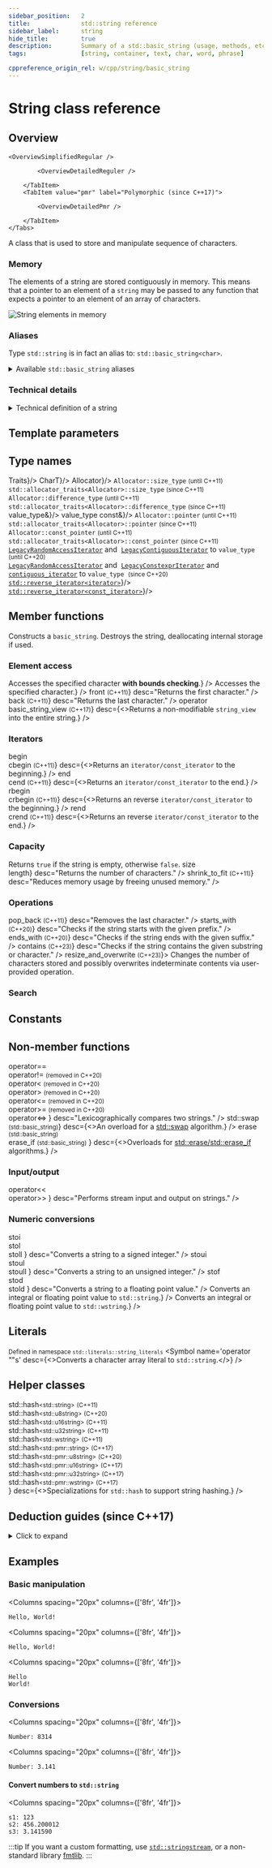 ```yaml
---
sidebar_position:	2
title:				std::string reference
sidebar_label:		string
hide_title:			true
description:		Summary of a std::basic_string (usage, methods, etc.) - C++ Language
tags:				[string, container, text, char, word, phrase]

cppreference_origin_rel: w/cpp/string/basic_string
---
```



<!------------------ Codes ----------------->

<!-- Further Examples -->

<!-- Overview -->

<!-- Deduction Guides -->

<NotFinished />

# String class reference

## Overview

<Tabs>
<TabItem value="simplified" label="Simplified" default>

	<OverviewSimplifiedRegular />

</TabItem>
<TabItem value="detailed" label="Detailed">
	<Tabs>
		<TabItem value="regular" label="Regular" default>

			<OverviewDetailedReguler />

		</TabItem>
		<TabItem value="pmr" label="Polymorphic (since C++17)">

			<OverviewDetailedPmr />

		</TabItem>
	</Tabs>
</TabItem>
</Tabs>

A class that is used to store and manipulate sequence of characters.

### Memory

The elements of a string are stored contiguously in memory.
This means that a pointer to an element of a `string` may be passed to any function
that expects a pointer to an element of an array of characters.

<Image center border maxheight={250}
		alt="String elements in memory"
		src="/img/doc/string-elements-in-memory.png"
	/>

### Aliases

Type `std::string` is in fact an alias to: `std::basic_string<char>`.

<details>
	<summary>Available <code>std::basic_string</code> aliases</summary>
	<div>
		<SymbolTable noTraits>
			<Symbol name="std::string"			desc={<code>std::basic_string&lt;char&gt;</code>}/>
			<Symbol name="std::wstring" 		desc={<code>std::basic_string&lt;wchar_t&gt;</code>}/>
			<Symbol name={<>std::u8string <small>(C++20)</small></>}		desc={<code>std::basic_string&lt;char8_t&gt;</code>}/>
			<Symbol name={<>std::u16string <small>(C++11)</small></>}		desc={<code>std::basic_string&lt;char16_t&gt;</code>}/>
			<Symbol name={<>std::u32string <small>(C++11)</small></>}		desc={<code>std::basic_string&lt;char32_t&gt;</code>}/>
			<Symbol name={<>std::pmr::string <small>(C++17)</small></>}		desc={<code>std::pmr::basic_string&lt;char&gt;</code>}/>
			<Symbol name={<>std::pmr::wstring <small>(C++17)</small></>} 	desc={<code>std::pmr::basic_string&lt;wchar_t&gt;</code>}/>
			<Symbol name={<>std::pmr::u8string <small>(C++20)</small></>}	desc={<code>std::pmr::basic_string&lt;char8_t&gt;</code>}/>
			<Symbol name={<>std::pmr::u16string <small>(C++17)</small></>}	desc={<code>std::pmr::basic_string&lt;char16_t&gt;</code>}/>
			<Symbol name={<>std::pmr::u32string <small>(C++17)</small></>}	desc={<code>std::pmr::basic_string&lt;char32_t&gt;</code>}/>
		</SymbolTable>
	</div>
</details>


### Technical details

<details>
<summary>Technical definition of a string</summary>
<div>

The class template `basic_string` stores and manipulates sequences of `char`-like objects,
which are non-array objects of [trivial](/docs/named_req/triavial_type)
[standard-layout](/docs/named_req/standard_layout_type) type. The class is dependent neither
on the character type nor on the nature of operations on that type.
The definitions of the operations are supplied via the Traits template parameter - a specialization
of [`std::char_traits`](char_traits) or a compatible traits class. `Traits::char_type` and `CharT`
must name the same type; otherwise the program is ill-formed.

The elements of a basic_string are stored contiguously, that is, for a basic_string s,
`&*(s.begin() + n) == &*s.begin() + n` for any n in `[0, s.size())`, or, equivalently,
a pointer to `s[0]` can be passed to functions that expect a pointer to the first element
of a null-terminated <small>(since C++11)</small> `CharT[]` array.

</div>
</details>

<ClassSummary name="basic_string" namespaces="std" folder="string" headerName="string">

## Template parameters

<SymbolTable noTraits>
	<Symbol name="CharT"		desc="A character type."/>
	<Symbol name="Traits" 		desc="Traits class specifying the operations on the character type."/>
	<Symbol name="Allocator"	desc="Allocator type used to allocate internal storage."/>
</SymbolTable>

## Type names

<SymbolTable>
	<Symbol pub name="traits_type"				desc={<code>Traits</code>}/>
	<Symbol pub name="value_type" 				desc={<code>CharT</code>}/>
	<Symbol pub name="allocator_type"			desc={<code>Allocator</code>}/>
	<Symbol pub name="size_type">
		<code>Allocator::size_type</code> <small>(until C++11)</small><br/>
		<code>std::allocator_traits&lt;Allocator&gt;::size_type</code> <small>(since C++11)</small>
	</Symbol>
	<Symbol pub name="difference_type">
		<code>Allocator::difference_type</code> <small>(until C++11)</small><br/>
		<code>std::allocator_traits&lt;Allocator&gt;::difference_type</code> <small>(since C++11)</small>
	</Symbol>
	<Symbol pub name="reference"				desc={<code>value_type&amp;</code>}/>
	<Symbol pub name="const_reference"			desc={<code>value_type const&amp;</code>}/>
	<Symbol pub name="pointer">
		<code>Allocator::pointer</code> <small>(until C++11)</small><br/>
		<code>std::allocator_traits&lt;Allocator&gt;::pointer</code> <small>(since C++11)</small>
	</Symbol>
	<Symbol pub name="const_pointer">
		<code>Allocator::const_pointer</code> <small>(until C++11)</small><br/>
		<code>std::allocator_traits&lt;Allocator&gt;::const_pointer</code> <small>(since C++11)</small>
	</Symbol>
	<Symbol pub name="iterator">
		<a href="/docs/named_req/LegacyRandomAccessIterator"><code>LegacyRandomAccessIterator</code></a> and&nbsp;
		<a href="/docs/named_req/LegacyContiguousIterator"><code>LegacyContiguousIterator</code></a> to <code>value_type</code>&nbsp;
		<small>(until C++20)</small>
		<br/>
		<a href="/docs/named_req/LegacyRandomAccessIterator"><code>LegacyRandomAccessIterator</code></a> and&nbsp;
		<a href="/docs/named_req/LegacyConstexprIterator"><code>LegacyConstexprIterator</code></a> and&nbsp;
		<a href="#"><code>contiguous_iterator</code></a> to <code>value_type</code>&nbsp;
		<small>(since C++20)</small>
	</Symbol>
	<Symbol pub name="reverse_iterator"			desc={<><a href="#"><code>std::reverse_iterator&lt;iterator&gt;</code></a></>}/>
	<Symbol pub name="const_reverse_iterator"	desc={<><a href="#"><code>std::reverse_iterator&lt;const_iterator&gt;</code></a></>}/>
</SymbolTable>

## Member functions

<SymbolTable>
	<Symbol pub autoLink linkName="constructor" name="(constructor)">
		Constructs a <code>basic_string</code>.
	</Symbol>
	<Symbol pub autoLink linkName="destructor" name="(destructor)">
		Destroys the string, deallocating internal storage if used.
	</Symbol>
	<Symbol pub autoLink linkName="operator_assign" name="operator="
			desc="Assigns values to the string."
		/>
	<Symbol pub autoLink name="assign"
			desc="Assigns characters to the string."
		/>
	<Symbol pub autoLink name="get_allocator"
			desc="Returns the associated allocator."
		/>
</SymbolTable>

### Element access

<SymbolTable>
	<Symbol pub autoLink name="at"
			desc={<>Accesses the specified character <b>with bounds checking</b>.</>}
		/>
	<Symbol pub autoLink linkName="operator_index" name="operator[]"
			desc={<>Accesses the specified character.</>}
		/>
	<Symbol pub autoLink name={<>front <small>(C++11)</small></>}
			desc="Returns the first character."
		/>
	<Symbol pub autoLink name={<>back <small>(C++11)</small></>}
			desc="Returns the last character."
		/>
	<Symbol pub autoLink name="data"
			desc="Returns a pointer to the first character of a string."
		/>
	<Symbol pub autoLink name="c_str"
			desc="Returns a non-modifiable standard C character array version of the string."
		/>
	<Symbol pub autoLink linkName="operator_basic_string_view" name={<>operator basic_string_view <small>(C++17)</small></>}
			desc={<>Returns a non-modifiable <code>string_view</code> into the entire string.</>}
		/>
</SymbolTable>

### Iterators

<SymbolTable>
	<Symbol pub autoLink linkName="begin" name={<>begin<br/>cbegin <small>(C++11)</small></>}
			desc={<>Returns an <code>iterator/const_iterator</code> to the beginning.</>}
		/>
	<Symbol pub autoLink linkName="end" name={<>end<br/>cend <small>(C++11)</small></>}
			desc={<>Returns an <code>iterator/const_iterator</code> to the end.</>}
		/>
	<Symbol pub autoLink linkName="rbegin" name={<>rbegin<br/>crbegin <small>(C++11)</small></>}
			desc={<>Returns an reverse <code>iterator/const_iterator</code> to the beginning.</>}
		/>
	<Symbol pub autoLink linkName="rend" name={<>rend<br/>crend <small>(C++11)</small></>}
			desc={<>Returns an reverse <code>iterator/const_iterator</code> to the end.</>}
		/>
</SymbolTable>

### Capacity

<SymbolTable>
	<Symbol pub autoLink name="empty">
		Returns <code>true</code> if the string is empty, otherwise <code>false</code>.
	</Symbol>
	<Symbol pub autoLink linkName="size" name={<>size<br/>length</>}
			desc="Returns the number of characters."
		/>
	<Symbol pub autoLink name="max_size"
			desc="Returns the maximum number of characters."
		/>
	<Symbol pub autoLink name="reserve."
			desc="Reserves storage"
		/>
	<Symbol pub autoLink name="capacity."
			desc="Returns the number of characters that can be held in currently allocated storage"
		/>
	<Symbol pub autoLink name={<>shrink_to_fit <small>(C++11)</small></>}
			desc="Reduces memory usage by freeing unused memory."
		/>
</SymbolTable>

### Operations

<SymbolTable>
	<Symbol pub autoLink name="clear"
			desc="Clears the contents."
		/>
	<Symbol pub autoLink name="insert"
			desc="Inserts characters."
		/>
	<Symbol pub autoLink name="erase"
			desc="Removes characters."
		/>
	<Symbol pub autoLink name="push_back"
			desc="Appends a character to the end."
		/>
	<Symbol pub autoLink name={<>pop_back <small>(C++11)</small></>}
			desc="Removes the last character."
		/>
	<Symbol pub autoLink name="append"
			desc="Appends characters to the end."
		/>
	<Symbol pub autoLink linkName="operator_addeq" name="operator+="
			desc="Appends characters to the end."
		/>
	<Symbol pub autoLink name="compare"
			desc="Compares two strings."
		/>
	<Symbol pub autoLink name={<>starts_with <small>(C++20)</small></>}
			desc="Checks if the string starts with the given prefix."
		/>
	<Symbol pub autoLink name={<>ends_with <small>(C++20)</small></>}
			desc="Checks if the string ends with the given suffix."
		/>
	<Symbol pub autoLink name={<>contains <small>(C++23)</small></>}
			desc="Checks if the string contains the given substring or character."
		/>
	<Symbol pub autoLink name="replace"
			desc="Replaces specified portion of a string."
		/>
	<Symbol pub autoLink name="substr"
			desc="Returns a substring."
		/>
	<Symbol pub autoLink name="copy"
			desc="Copies characters."
		/>
	<Symbol pub autoLink name="resize"
			desc="Changes the number of characters stored."
		/>
	<Symbol pub autoLink name={<>resize_and_overwrite <small>(C++23)</small></>}>
			Changes the number of characters stored and possibly overwrites indeterminate contents via user-provided operation.
	</Symbol>
	<Symbol pub autoLink name="swap"
			desc="Swaps the contents."
		/>
</SymbolTable>

### Search

<SymbolTable>
	<Symbol pub autoLink name="find"
			desc="Find characters in the string."
		/>
	<Symbol pub autoLink name="rfind"
			desc="Find the last occurrence of a substring."
		/>
	<Symbol pub autoLink name="find_first_of"
			desc="Find first occurrence of characters."
		/>
	<Symbol pub autoLink name="find_first_not_of"
			desc="Find first absence of characters."
		/>
	<Symbol pub autoLink name="find_last_of"
			desc="Find last occurrence of characters."
		/>
	<Symbol pub autoLink name="find_last_not_of"
			desc="Find last absence of characters."
		/>
</SymbolTable>

## Constants

<SymbolTable>
	<Symbol pub static constexpr name="npos"
			desc="A special value. The exact meaning depends on the context."
		/>
</SymbolTable>

## Non-member functions

<SymbolTable noTraits>
	<Symbol name="operator+"
			desc="Concatenates two strings or a string and a char."
		/>
	<Symbol name={<>
				operator==<br/>
				operator!= <small>(removed in C++20)</small><br/>
				operator&lt; <small>(removed in C++20)</small><br/>
				operator&gt; <small>(removed in C++20)</small><br/>
				operator&lt;= <small>(removed in C++20)</small><br/>
				operator&gt;= <small>(removed in C++20)</small><br/>
				operator&lt;=&gt;
			</>}
			desc="Lexicographically compares two strings."
		/>
	<Symbol name={<>std::swap <small>(std::basic_string)</small></>}
			desc={<>An overload for a <a href="#">std::swap</a> algorithm.</>}
		/>
	<Symbol name={<>
				erase <small>(std::basic_string)</small><br/>
				erase_if <small>(std::basic_string)</small>
			</>}
			desc={<>Overloads for <a href="#">std::erase/std::erase_if</a> algorithms.</>}
		/>
</SymbolTable>

### Input/output

<SymbolTable noTraits>
	<Symbol name={<>
				operator&lt;&lt;<br/>
				operator&gt;&gt;
			</>}
			desc="Performs stream input and output on strings."
		/>
	<Symbol name="getline"
			desc="Read data from an I/O stream into a string."
		/>
</SymbolTable>

### Numeric conversions

<SymbolTable noTraits>
	<Symbol name={<>
				stoi<br/>
				stol<br/>
				stoll
			</>}
			desc="Converts a string to a signed integer."
		/>
	<Symbol name={<>
				stoui<br/>
				stoul<br/>
				stoull
			</>}
			desc="Converts a string to an unsigned integer."
		/>
	<Symbol name={<>
				stof<br/>
				stod<br/>
				stold
			</>}
			desc="Converts a string to a floating point value."
		/>
	<Symbol name="to_string"
			desc={<>Converts an integral or floating point value to <code>std::string</code>.</>}
		/>
	<Symbol name="to_wstring"
			desc={<>Converts an integral or floating point value to <code>std::wstring</code>.</>}
		/>
</SymbolTable>

## Literals

<small>Defined in namespace <code>std::literals::string_literals</code></small>
<SymbolTable noTraits>
	<Symbol name='operator ""s'
			desc={<>Converts a character array literal to <code>std::string</code>.</>}
		/>
</SymbolTable>

## Helper classes

<SymbolTable noTraits>
	<Symbol name={<>
				std::hash<small>&lt;std::string&gt;</small> <small>(C++11)</small> <br/>
				std::hash<small>&lt;std::u8string&gt;</small> <small>(C++20)</small> <br/>
				std::hash<small>&lt;std::u16string&gt;</small> <small>(C++11)</small> <br/>
				std::hash<small>&lt;std::u32string&gt;</small> <small>(C++11)</small> <br/>
				std::hash<small>&lt;std::wstring&gt;</small> <small>(C++11)</small> <br/>
				std::hash<small>&lt;std::pmr::string&gt;</small> <small>(C++17)</small> <br/>
				std::hash<small>&lt;std::pmr::u8string&gt;</small> <small>(C++20)</small> <br/>
				std::hash<small>&lt;std::pmr::u16string&gt;</small> <small>(C++17)</small> <br/>
				std::hash<small>&lt;std::pmr::u32string&gt;</small> <small>(C++17)</small> <br/>
				std::hash<small>&lt;std::pmr::wstring&gt;</small> <small>(C++17)</small> <br/>
			</>}
			desc={<>Specializations for <code>std::hash</code> to support string hashing.</>}
		/>
</SymbolTable>

</ClassSummary>

## Deduction guides (since C++17)
<details>
<summary>Click to expand</summary>
<div>
	<DeductionGuides/>
</div>
</details>

## Examples

### Basic manipulation

<Columns spacing="20px" columns={['8fr', '4fr']}>
<div>

<CustomCodeBlock withTitle>
	<FurtherExampleCreateAndPrintSimpleString />
</CustomCodeBlock>

</div>
<div>

```plaintext title="Result"
Hello, World!
```

</div>
</Columns>

<Columns spacing="20px" columns={['8fr', '4fr']}>
<div>

<CustomCodeBlock withTitle>
	<FurtherExampleConcatenatingStrings />
</CustomCodeBlock>

</div>
<div>

```plaintext title="Result"
Hello, World!
```

</div>
</Columns>

<Columns spacing="20px" columns={['8fr', '4fr']}>
<div>

<CustomCodeBlock withTitle>
	<FurtherExampleSplittingAString />
</CustomCodeBlock>

</div>
<div>

```plaintext title="Result"
Hello
World!
```

</div>
</Columns>

### Conversions

<Columns spacing="20px" columns={['8fr', '4fr']}>
<div>

<CustomCodeBlock withTitle>
	<FurtherExampleConvertStringToInt />
</CustomCodeBlock>

</div>
<div>

```plaintext title="Result"
Number: 8314
```

</div>
</Columns>

<Columns spacing="20px" columns={['8fr', '4fr']}>
<div>

<CustomCodeBlock withTitle>
	<FurtherExampleConvertStringToFloat />
</CustomCodeBlock>

</div>
<div>

```plaintext title="Result"
Number: 3.141
```

</div>
</Columns>

#### Convert numbers to `std::string`

<Columns spacing="20px" columns={['8fr', '4fr']}>
<div>

<CustomCodeBlock withTitle>
	<FurtherExampleConvertNumbersToString />
</CustomCodeBlock>

</div>
<div>

```plaintext title="Possible output"
s1: 123
s2: 456.200012
s3: 3.141590
```

</div>
</Columns>

:::tip
If you want a custom formatting, use [`std::stringstream`](/std/io/streams/stringstream),
or a non-standard library [fmtlib](https://github.com/fmtlib/fmt).
:::
